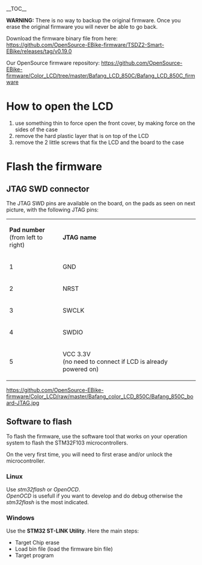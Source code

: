 __TOC__

'''WARNING:''' There is no way to backup the original firmware. Once you erase the original firmware you will never be able to go back.

Download the firmware binary file from here: https://github.com/OpenSource-EBike-firmware/TSDZ2-Smart-EBike/releases/tag/v0.19.0

Our OpenSource firmware repository: https://github.com/OpenSource-EBike-firmware/Color_LCD/tree/master/Bafang_LCD_850C/Bafang_LCD_850C_firmware

= How to open the LCD =

# use something thin to force open the front cover, by making force on the sides of the case
# remove the hard plastic layer that is on top of the LCD
# remove the 2 little screws that fix the LCD and the board to the case

= Flash the firmware =

== JTAG SWD connector ==

The JTAG SWD pins are available on the board, on the pads as seen on next picture, with the following JTAG pins:

{|
| '''Pad number'''<br>(from left to right) || ''' JTAG name '''
|-
| 1 || GND
|-
| 2 || NRST
|-
| 3 || SWCLK
|-
| 4 || SWDIO
|-
| 5 || VCC 3.3V<br>
(no need to connect if LCD is already powered on)
|}

[[https://github.com/OpenSource-EBike-firmware/Color_LCD/raw/master/Bafang_color_LCD_850C/Bafang_850C_board-JTAG.jpg]]

== Software to flash ==

To flash the firmware, use the software tool that works on your operation system to flash the STM32F103 microcontrollers.

On the very first time, you will need to first erase and/or unlock the microcontroller.

===Linux===

Use ''stm32flash'' or ''OpenOCD''.<br>
''OpenOCD'' is usefull if you want to develop and do debug otherwise the ''stm32flash'' is the most indicated.

===Windows===

Use the '''STM32 ST-LINK Utility'''. Here the main steps:
* Target Chip erase
* Load bin file (load the firmware bin file)
* Target program